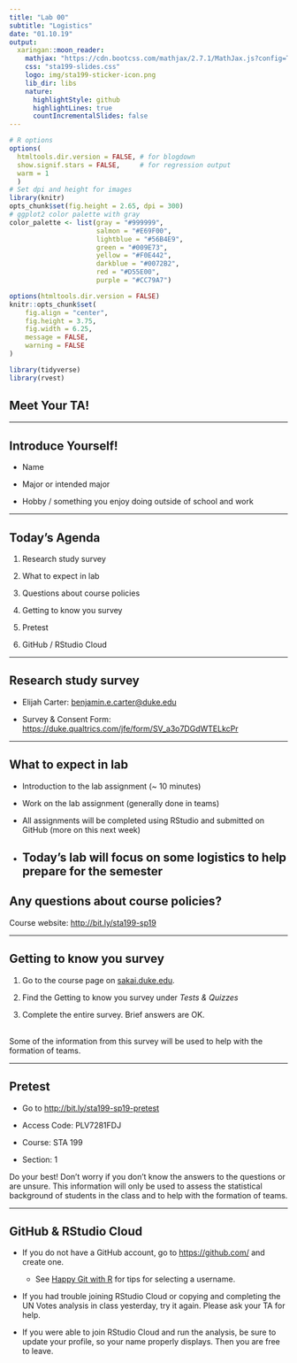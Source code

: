 ```yaml
---
title: "Lab 00"
subtitle: "Logistics"
date: "01.10.19"
output:
  xaringan::moon_reader:
    mathjax: "https://cdn.bootcss.com/mathjax/2.7.1/MathJax.js?config=TeX-MML-AM_HTMLorMML"
    css: "sta199-slides.css"
    logo: img/sta199-sticker-icon.png
    lib_dir: libs
    nature:
      highlightStyle: github
      highlightLines: true
      countIncrementalSlides: false
---
```


```r
# R options
options(
  htmltools.dir.version = FALSE, # for blogdown
  show.signif.stars = FALSE,     # for regression output
  warm = 1
  )
# Set dpi and height for images
library(knitr)
opts_chunk$set(fig.height = 2.65, dpi = 300) 
# ggplot2 color palette with gray
color_palette <- list(gray = "#999999", 
                      salmon = "#E69F00", 
                      lightblue = "#56B4E9", 
                      green = "#009E73", 
                      yellow = "#F0E442", 
                      darkblue = "#0072B2", 
                      red = "#D55E00", 
                      purple = "#CC79A7")

options(htmltools.dir.version = FALSE)
knitr::opts_chunk$set(
	fig.align = "center",
	fig.height = 3.75,
	fig.width = 6.25,
	message = FALSE,
	warning = FALSE
)
```

```r
library(tidyverse)
library(rvest)
```

## Meet Your TA!

---

## Introduce Yourself!

- Name

- Major or intended major

- Hobby / something you enjoy doing outside of school and work

---

## Today's Agenda

1. Research study survey

2. What to expect in lab

3. Questions about course policies

4. Getting to know you survey

5. Pretest

6. GitHub / RStudio Cloud

---

## Research study survey

- Elijah Carter: [benjamin.e.carter@duke.edu](mailto:benjamin.e.carter@duke.edu)

- Survey & Consent Form: [https://duke.qualtrics.com/jfe/form/SV_a3o7DGdWTELkcPr](https://duke.qualtrics.com/jfe/form/SV_a3o7DGdWTELkcPr)

---

## What to expect in lab

- Introduction to the lab assignment (~ 10 minutes)

- Work on the lab assignment (generally done in teams)

- All assignments will be completed using RStudio and submitted on GitHub (more on this next week)

- Today's lab will focus on some logistics to help prepare for the semester
---

## Any questions about course policies?

Course website: [http://bit.ly/sta199-sp19](http://bit.ly/sta199-sp19/)

---

## Getting to know you survey

1. Go to the course page on [sakai.duke.edu](https://sakai.duke.edu/). 

2. Find the Getting to know you survey under *Tests & Quizzes* 

3. Complete the entire survey. Brief answers are OK. 
<br><br>

Some of the information from this survey will be used to help with the formation of teams.

---

## Pretest

- Go to [http://bit.ly/sta199-sp19-pretest](http://bit.ly/sta199-sp19-pretest)

- Access Code: PLV7281FDJ

- Course: STA 199

- Section: 1

Do your best! Don't worry if you don't know the answers to the questions or are unsure. This information will only be used to assess the statistical background of students in the class and to help with the formation of teams.

---

## GitHub & RStudio Cloud

- If you do not have a GitHub account, go to [https://github.com/](https://github.com/) and create one. 
    - See [Happy Git with R](https://happygitwithr.com/github-acct.html#username-advice) for tips for selecting a username.
    
- If you had trouble joining RStudio Cloud or copying and completing the UN Votes analysis in class yesterday, try it again. Please ask your TA for help.

- If you were able to join RStudio Cloud and run the analysis, be sure to update your profile, so your name properly displays. Then you are free to leave.

